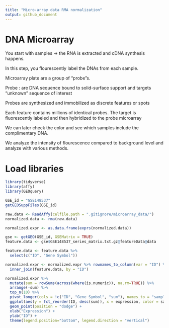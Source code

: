 ```yaml
---
title: "Micro-array data RMA normalization"
output: github_document
---
```


# DNA Microarray

You start with samples -> the RNA is extracted and cDNA synthesis happens.

In this step, you flourescently label the DNAs from each sample.

Microarray plate are a group of "probe"s.

Probe : are DNA sequence bound to solid-surface support and targets "unknown" sequence of interest

Probes are synthesized and immobilized as discrete features or spots

Each feature contains millions of identical probes. The target is fluorescently labeled and then hybridized to the probe microarray

We can later check the color and see which samples include the complimentary DNA.

We analyze the intensity of flourescence compared to background level and analyze with various methods.

# Load libraries

```r
library(tidyverse)
library(affy)
library(GEOquery)
```

```r
GSE_id = "GSE148537"
getGEOSuppFiles(GSE_id)
```

```r
raw.data <- ReadAffy(celfile.path = ".gitignore/microarray_data/")
normalized.data <- rma(raw.data)
```

```r
normalized.expr <- as.data.frame(exprs(normalized.data))
```

```r
gse <- getGEO(GSE_id, GSEMatrix = TRUE)
feature.data <- gse$GSE148537_series_matrix.txt.gz@featureData@data

feature.data <- feature.data %>%
  select(c("ID", "Gene Symbol"))

normalized.expr <- normalized.expr %>% rownames_to_column(var = "ID") %>%
  inner_join(feature.data, by = "ID")
```

```r
normalized.expr %>%
  mutate(sum = rowSums(across(where(is.numeric)), na.rm=TRUE)) %>%
  arrange(-sum) %>%
  top_n(10) %>%
  pivot_longer(cols = !c("ID", "Gene Symbol", "sum"), names_to = "sample", values_to = "expression") %>%
  ggplot(aes(y = fct_reorder(ID, desc(sum)), x = expression, color = sample)) + 
  geom_point(position = "dodge") +
  xlab("Expression") +
  ylab("ID") + 
  theme(legend.position="bottom", legend.direction = "vertical")
```

